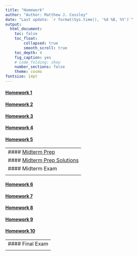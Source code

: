 ```yaml
---
title: "Homework"
author: "Author: Matthew J. Cossley"
date: "Last update: `r format(Sys.time(), '%d %B, %Y')`"
output:
  html_document:
    toc: false
    toc_float:
        collapsed: true
        smooth_scroll: true
    toc_depth: 4
    fig_caption: yes
    # code_folding: show
    number_sections: false
    theme: cosmo
fontsize: 14pt
---
```


#### [Homework 1](homework_1.html)
<!-- #### [Homework 1 Solutions](homework_1_solutions.html) -->
#### [Homework 2](homework_2.html)
<!-- #### [Homework 2 Solutions](homework_2_solutions.html) -->
#### [Homework 3](homework_3.html)
<!-- #### [Homework 3 Solutions](homework_3_solutions.html) -->
#### [Homework 4](homework_4.html)
<!-- #### [Homework 4 Solutions](homework_4_solutions.html) -->
#### [Homework 5](homework_5.html)
<!-- #### [Homework 5 Solutions](homework_5_solutions.html) -->

---
#### [Midterm Prep](midterm_prep.html)
#### [Midterm Prep Solutions](midterm_prep_solutions.html)
#### Midterm Exam
<!-- #### [Midterm](miterm_exam.html) -->
---

#### [Homework 6](homework_6.html)
<!-- #### [Homework 6 Solutions](homework_6_solutions.html) -->
#### [Homework 7](homework_7.html)
<!-- #### [Homework 7 Solutions](homework_7_solutions.html) -->
#### [Homework 8](homework_8.html)
<!-- #### [Homework 8 Solutions](homework_8_solutions.html) -->
#### [Homework 9](homework_9.html)
<!-- #### [Homework 9 Solutions](homework_8_solutions.html) -->
#### [Homework 10](homework_10.html)
<!-- #### [Homework 10 Solutions](homework_8_solutions.html) -->

---
#### Final Exam
<!-- #### [Final](miterm_exam.html) -->
---